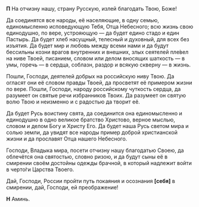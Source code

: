 **П** На отчизну нашу, страну Русскую, излей благодать Твою, Боже!

Да соединятся все народы, её населяющие, в одну семью, единомысленно исповедующую Тебя, Отца Небесного; всю жизнь свою единодушно, по вере, устрояющую — да будет едино стадо и един Пастырь. Да будет хлеб насущный, телесный и духовный, для всех без изъятия. Да будет мир и любовь между всеми нами и да будут бессильны козни врагов внутренних и внешних, злых сеятелей пле́вел на ниве Твоей, писанием, словом или делом вносящих шаткость — в умы, горечь — в сердца, соблазн, раздор и всякую скверну — в жизнь.

Пошли, Господи, деятелей добрых на российскую ниву Твою. Да огласят они её словом правды Твоей, да просветят её примером жизни по вере. Пошли, Господи, народу российскому чуткость сердца, да разумеет он святые речи избранников Твоих. Да разумеет он святую волю Твою и неизменно и с радостью да творит её.

Да будет Русь воистину свята, да соединится она единомысленно и единодушно в одно великое братство Христово, верное мыслью, словом и делом Богу и Христу Его. Да будет наша Русь светом мира и солью земли, да увидят все народы пример доброй христианской жизни и да прославят Отца нашего Небесного.

Господи, Владыка мира, посети отчизну нашу благодатью Своею, да облечётся она святостью, словно ризою, и да будут сыны её в смирении своём достойны одежды брачной, в который надлежит войти в черто́ги Царства Твоего.

Дай, Господи, России пройти путь покаяния и осознания **[**себя**]** в смирении, дай, Господи, ей преображение!

**Н** Аминь.
